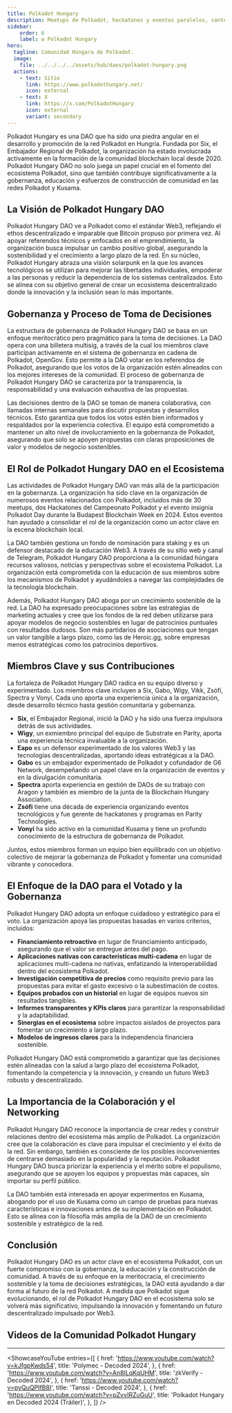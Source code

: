 ```yaml
---
title: Polkadot Hungary
description: Meetups de Polkadot, hackatones y eventos paralelos, contenidos interesantes y tutoriales de la comunidad húngara de Polkadot.
sidebar:
    order: 6
    label: ✪ Polkadot Hungary
hero:
  tagline: Comunidad Húngara de Polkadot.
  image: 
    file: ../../../../assets/hub/daos/polkadot-hungary.png
  actions:
    - text: Sitio
      link: https://www.polkadothungary.net/
      icon: external
    - text: X
      link: https://x.com/PolkadotHungary
      icon: external
      variant: secondary
---
```



Polkadot Hungary es una DAO que ha sido una piedra angular en el desarrollo y promoción de la red Polkadot en Hungría. Fundada por Six, el Embajador Regional de Polkadot, la organización ha estado involucrada activamente en la formación de la comunidad blockchain local desde 2020. Polkadot Hungary DAO no solo juega un papel crucial en el fomento del ecosistema Polkadot, sino que también contribuye significativamente a la gobernanza, educación y esfuerzos de construcción de comunidad en las redes Polkadot y Kusama.

## La Visión de Polkadot Hungary DAO
Polkadot Hungary DAO ve a Polkadot como el estándar Web3, reflejando el ethos descentralizado e imparable que Bitcoin propuso por primera vez. Al apoyar referendos técnicos y enfocados en el emprendimiento, la organización busca impulsar un cambio positivo global, asegurando la sostenibilidad y el crecimiento a largo plazo de la red. En su núcleo, Polkadot Hungary abraza una visión solarpunk en la que los avances tecnológicos se utilizan para mejorar las libertades individuales, empoderar a las personas y reducir la dependencia de los sistemas centralizados. Esto se alinea con su objetivo general de crear un ecosistema descentralizado donde la innovación y la inclusión sean lo más importante.

## Gobernanza y Proceso de Toma de Decisiones
La estructura de gobernanza de Polkadot Hungary DAO se basa en un enfoque meritocrático pero pragmático para la toma de decisiones. La DAO opera con una billetera multisig, a través de la cual los miembros clave participan activamente en el sistema de gobernanza en cadena de Polkadot, OpenGov. Esto permite a la DAO votar en los referendos de Polkadot, asegurando que los votos de la organización estén alineados con los mejores intereses de la comunidad. El proceso de gobernanza de Polkadot Hungary DAO se caracteriza por la transparencia, la responsabilidad y una evaluación exhaustiva de las propuestas.

Las decisiones dentro de la DAO se toman de manera colaborativa, con llamadas internas semanales para discutir propuestas y desarrollos técnicos. Esto garantiza que todos los votos estén bien informados y respaldados por la experiencia colectiva. El equipo está comprometido a mantener un alto nivel de involucramiento en la gobernanza de Polkadot, asegurando que solo se apoyen propuestas con claras proposiciones de valor y modelos de negocio sostenibles.

## El Rol de Polkadot Hungary DAO en el Ecosistema
Las actividades de Polkadot Hungary DAO van más allá de la participación en la gobernanza. La organización ha sido clave en la organización de numerosos eventos relacionados con Polkadot, incluidos más de 30 meetups, dos Hackatones del Campeonato Polkadot y el evento insignia Polkadot Day durante la Budapest Blockchain Week en 2024. Estos eventos han ayudado a consolidar el rol de la organización como un actor clave en la escena blockchain local.

La DAO también gestiona un fondo de nominación para staking y es un defensor destacado de la educación Web3. A través de su sitio web y canal de Telegram, Polkadot Hungary DAO proporciona a la comunidad húngara recursos valiosos, noticias y perspectivas sobre el ecosistema Polkadot. La organización está comprometida con la educación de sus miembros sobre los mecanismos de Polkadot y ayudándoles a navegar las complejidades de la tecnología blockchain.

Además, Polkadot Hungary DAO aboga por un crecimiento sostenible de la red. La DAO ha expresado preocupaciones sobre las estrategias de marketing actuales y cree que los fondos de la red deben utilizarse para apoyar modelos de negocio sostenibles en lugar de patrocinios puntuales con resultados dudosos. Son más partidarios de asociaciones que tengan un valor tangible a largo plazo, como las de Heroic.gg, sobre empresas menos estratégicas como los patrocinios deportivos.

## Miembros Clave y sus Contribuciones
La fortaleza de Polkadot Hungary DAO radica en su equipo diverso y experimentado. Los miembros clave incluyen a Six, Gabo, Wigy, Vikk, Zsófi, Spectra y Vonyi. Cada uno aporta una experiencia única a la organización, desde desarrollo técnico hasta gestión comunitaria y gobernanza.
- **Six**, el Embajador Regional, inició la DAO y ha sido una fuerza impulsora detrás de sus actividades.
- **Wigy**, un exmiembro principal del equipo de Substrate en Parity, aporta una experiencia técnica invaluable a la organización.
- **Eapo** es un defensor experimentado de los valores Web3 y las tecnologías descentralizadas, aportando ideas estratégicas a la DAO.
- **Gabo** es un embajador experimentado de Polkadot y cofundador de G6 Network, desempeñando un papel clave en la organización de eventos y en la divulgación comunitaria.
- **Spectra** aporta experiencia en gestión de DAOs de su trabajo con Aragon y también es miembro de la junta de la Blockchain Hungary Association.
- **Zsófi** tiene una década de experiencia organizando eventos tecnológicos y fue gerente de hackatones y programas en Parity Technologies.
- **Vonyi** ha sido activo en la comunidad Kusama y tiene un profundo conocimiento de la estructura de gobernanza de Polkadot.

Juntos, estos miembros forman un equipo bien equilibrado con un objetivo colectivo de mejorar la gobernanza de Polkadot y fomentar una comunidad vibrante y conocedora.

## El Enfoque de la DAO para el Votado y la Gobernanza
Polkadot Hungary DAO adopta un enfoque cuidadoso y estratégico para el voto. La organización apoya las propuestas basadas en varios criterios, incluidos:

- **Financiamiento retroactivo** en lugar de financiamiento anticipado, asegurando que el valor se entregue antes del pago.
- **Aplicaciones nativas con características multi-cadena** en lugar de aplicaciones multi-cadena no nativas, enfatizando la interoperabilidad dentro del ecosistema Polkadot.
- **Investigación competitiva de precios** como requisito previo para las propuestas para evitar el gasto excesivo o la subestimación de costos.
- **Equipos probados con un historial** en lugar de equipos nuevos sin resultados tangibles.
- **Informes transparentes y KPIs claros** para garantizar la responsabilidad y la adaptabilidad.
- **Sinergias en el ecosistema** sobre impactos aislados de proyectos para fomentar un crecimiento a largo plazo.
- **Modelos de ingresos claros** para la independencia financiera sostenible.

Polkadot Hungary DAO está comprometido a garantizar que las decisiones estén alineadas con la salud a largo plazo del ecosistema Polkadot, fomentando la competencia y la innovación, y creando un futuro Web3 robusto y descentralizado.

## La Importancia de la Colaboración y el Networking
Polkadot Hungary DAO reconoce la importancia de crear redes y construir relaciones dentro del ecosistema más amplio de Polkadot. La organización cree que la colaboración es clave para impulsar el crecimiento y el éxito de la red. Sin embargo, también es consciente de los posibles inconvenientes de centrarse demasiado en la popularidad y la reputación. Polkadot Hungary DAO busca priorizar la experiencia y el mérito sobre el populismo, asegurando que se apoyen los equipos y propuestas más capaces, sin importar su perfil público.

La DAO también está interesada en apoyar experimentos en Kusama, abogando por el uso de Kusama como un campo de pruebas para nuevas características e innovaciones antes de su implementación en Polkadot. Esto se alinea con la filosofía más amplia de la DAO de un crecimiento sostenible y estratégico de la red.

## Conclusión
Polkadot Hungary DAO es un actor clave en el ecosistema Polkadot, con un fuerte compromiso con la gobernanza, la educación y la construcción de comunidad. A través de su enfoque en la meritocracia, el crecimiento sostenible y la toma de decisiones estratégicas, la DAO está ayudando a dar forma al futuro de la red Polkadot. A medida que Polkadot sigue evolucionando, el rol de Polkadot Hungary DAO en el ecosistema solo se volverá más significativo, impulsando la innovación y fomentando un futuro descentralizado impulsado por Web3.

## Videos de la Comunidad Polkadot Hungary
----------------
<ShowcaseYouTube
  entries={[
          {
      href: 'https://www.youtube.com/watch?v=kJfgpKwds54',
      title: 'Polymec - Decoded 2024',
     },
      {
      href: 'https://www.youtube.com/watch?v=An8ILqKqUHM',
      title: 'zkVerify - Decoded 2024',
    },
    {
      href: 'https://www.youtube.com/watch?v=pyQuQPIfB8I',
      title: 'Tanssi - Decoded 2024',
    },
      {
      href: 'https://www.youtube.com/watch?v=pZvvIRZuGuU',
      title: 'Polkadot Hungary en Decoded 2024 (Tráiler)',
    },
  ]}
/>
